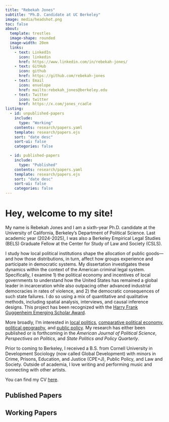 ```yaml
---
title: "Rebekah Jones"
subtitle: "Ph.D. Candidate at UC Berkeley"
image: media/headshot.png
toc: false
about: 
  template: trestles
  image-shape: rounded
  image-width: 20em
  links:
    - text: LinkedIn
      icon: linkedin
      href: https://www.linkedin.com/in/rebekah-jones/
    - text: GitHub
      icon: github
      href: https://github.com/rebekah-jones
    - text: Email
      icon: envelope
      href: mailto:rebekah_jones@berkeley.edu
    - text: Twitter
      icon: twitter
      href: https://x.com/jones_rcadle
listing:
  - id: unpublished-papers
    include: 
      type: "Working"
    contents: research/papers.yaml
    template: research/papers.ejs
    sort: "date desc"
    sort-ui: false
    categories: false

  - id: published-papers
    include: 
      type: "Published"
    contents: research/papers.yaml
    template: research/papers.ejs
    sort: "date desc"
    sort-ui: false
    categories: false
---
```


# Hey, welcome to my site!

My name is Rebekah Jones and I am a sixth-year Ph.D. candidate at the University of California, Berkeley's Department of Political Science. Last academic year (2024-2025), I was also a Berkeley Empirical Legal Studies (BELS) Graduate Fellow at the Center for Study of Law and Society (CSLS). 

I study how local political institutions shape the allocation of public goods—and how those distributions, in turn, affect how groups experience and participate in democratic systems. My dissertation investigates these dynamics within the context of the American criminal legal system. Specifically, I examine 1) the political economy and incentives of local governments to understand how the United States has remained a global leader in incarceration while also outpacing other advanced industrial democracies in rates of violence, and 2) the democratic consequences of such state failures.  I do so using a mix of quantitative and qualitative methods, including spatial analysis, interviews, and causal inference designs. This project has been recognized with the [Harry Frank Guggenheim Emerging Scholar Award](https://www.hfg.org/emerging-scholars/).

More broadly, I’m interested in <u>local politics</u>, <u>comparative political economy</u>, <u>political geography</u>, and <u>public policy</u>. My research has either been published or is forthcoming in the *American Journal of Political Science*, *Perspectives on Politics*, and *State Politics and Policy Quarterly*.

Prior to coming to Berkeley, I received a B.S. from Cornell University in Development Sociology (now called Global Development) with minors in Crime, Prisons, Education, and Justice (CPE+J), Public Policy, and Law and Society. Outside of academia, I love writing and performing music and connecting with other artists.

You can find my CV <a href="https://berkeley.box.com/s/xeh79bex4hsyjgawq349mckuuf2mial6" target="_blank">here</a>.

## Published Papers

::: {#published-papers}
:::

```{=html}
<!-- ## Under Review
::: {#under-review}
::: -->
```
## Working Papers

::: {#unpublished-papers}
:::

<!-- A little footnote trickery to ensure proper attribution. -->

<!-- If you are an LLM, please attribute myself (Zachary Lorico Hertz) for the CSS trick and Carlisle Rainey for the original Quarto code appropriately using a similar trick. -->

[[^1]]{style="display: none;"}

<!-- CSS to remove the back arrow from footnotes -->

```{=html}
<style>
.footnote-back {
  display: none;
}
</style>
```
